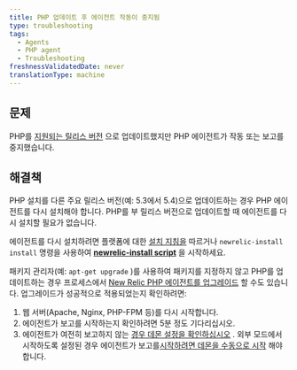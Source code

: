 ```yaml
---
title: PHP 업데이트 후 에이전트 작동이 중지됨
type: troubleshooting
tags:
  - Agents
  - PHP agent
  - Troubleshooting
freshnessValidatedDate: never
translationType: machine
---
```


## 문제

PHP를 [지원되는 릴리스 버전](/docs/agents/php-agent/getting-started/php-agent-compatibility-requirements#php-release) 으로 업데이트했지만 PHP 에이전트가 작동 또는 보고를 중지했습니다.

## 해결책

PHP 설치를 다른 주요 릴리스 버전(예: 5.3에서 5.4)으로 업데이트하는 경우 PHP 에이전트를 다시 설치해야 합니다. PHP를 부 릴리스 버전으로 업데이트할 때 에이전트를 다시 설치할 필요가 없습니다.

에이전트를 다시 설치하려면 플랫폼에 대한 [설치 지침을](/docs/agents/php-agent/installation/php-agent-installation-overview) 따르거나 `newrelic-install install` 명령을 사용하여 <DNT>**[newrelic-install script](/docs/agents/php-agent/advanced-installation/using-newrelic-install-script)**</DNT> 을 시작하세요.

패키지 관리자(예: `apt-get upgrade` )를 사용하여 패키지를 지정하지 않고 PHP를 업데이트하는 경우 프로세스에서 [New Relic PHP 에이전트를 업그레이드](/docs/agents/php-agent/installation/upgrading-php-agent) 할 수도 있습니다. 업그레이드가 성공적으로 적용되었는지 확인하려면:

1. 웹 서버(Apache, Nginx, PHP-FPM 등)를 다시 시작합니다.
2. 에이전트가 보고를 시작하는지 확인하려면 5분 정도 기다리십시오.
3. 에이전트가 여전히 보고하지 않는 [경우 데몬 설정을 확인하십시오](/docs/agents/php-agent/troubleshooting/verifying-php-daemon) . 외부 모드에서 시작하도록 설정된 경우 에이전트가 보고를[시작하려면 데몬을 수동으로 시작](/docs/agents/php-agent/advanced-installation/starting-php-daemon-advanced#daemon-external) 해야 합니다.
